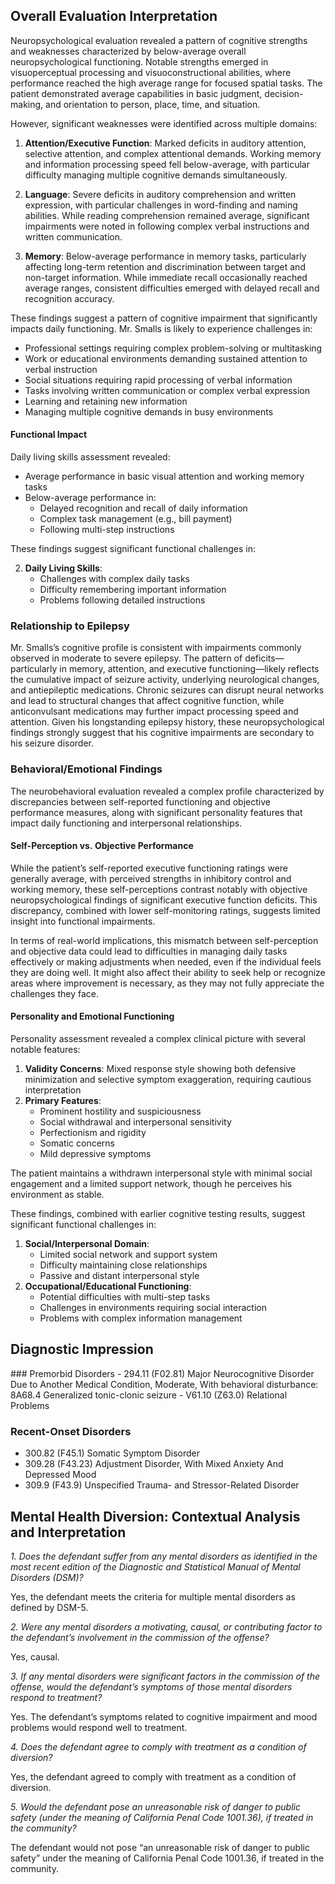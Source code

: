 ## Overall Evaluation Interpretation

Neuropsychological evaluation revealed a pattern of cognitive strengths and weaknesses characterized by below-average overall neuropsychological functioning. Notable strengths emerged in visuoperceptual processing and visuoconstructional abilities, where performance reached the high average range for focused spatial tasks. The patient demonstrated average capabilities in basic judgment, decision-making, and orientation to person, place, time, and situation.

However, significant weaknesses were identified across multiple domains:

1. **Attention/Executive Function**: Marked deficits in auditory attention, selective attention, and complex attentional demands. Working memory and information processing speed fell below-average, with particular difficulty managing multiple cognitive demands simultaneously.

2. **Language**: Severe deficits in auditory comprehension and written expression, with particular challenges in word-finding and naming abilities. While reading comprehension remained average, significant impairments were noted in following complex verbal instructions and written communication.

3. **Memory**: Below-average performance in memory tasks, particularly affecting long-term retention and discrimination between target and non-target information. While immediate recall occasionally reached average ranges, consistent difficulties emerged with delayed recall and recognition accuracy.

These findings suggest a pattern of cognitive impairment that significantly impacts daily functioning. Mr. Smalls is likely to experience challenges in:

- Professional settings requiring complex problem-solving or multitasking
- Work or educational environments demanding sustained attention to verbal instruction
- Social situations requiring rapid processing of verbal information
- Tasks involving written communication or complex verbal expression
- Learning and retaining new information
- Managing multiple cognitive demands in busy environments

#### Functional Impact

Daily living skills assessment revealed:

- Average performance in basic visual attention and working memory tasks
- Below-average performance in:
  - Delayed recognition and recall of daily information
  - Complex task management (e.g., bill payment)
  - Following multi-step instructions

These findings suggest significant functional challenges in:

2. **Daily Living Skills**:
   - Challenges with complex daily tasks
   - Difficulty remembering important information
   - Problems following detailed instructions

### Relationship to Epilepsy

Mr. Smalls's cognitive profile is consistent with impairments commonly observed in moderate to severe epilepsy. The pattern of deficits—particularly in memory, attention, and executive functioning—likely reflects the cumulative impact of seizure activity, underlying neurological changes, and antiepileptic medications. Chronic seizures can disrupt neural networks and lead to structural changes that affect cognitive function, while anticonvulsant medications may further impact processing speed and attention. Given his longstanding epilepsy history, these neuropsychological findings strongly suggest that his cognitive impairments are secondary to his seizure disorder.

### Behavioral/Emotional Findings

The neurobehavioral evaluation revealed a complex profile characterized by discrepancies between self-reported functioning and objective performance measures, along with significant personality features that impact daily functioning and interpersonal relationships.

#### Self-Perception vs. Objective Performance

While the patient's self-reported executive functioning ratings were generally average, with perceived strengths in inhibitory control and working memory, these self-perceptions contrast notably with objective neuropsychological findings of significant executive function deficits. This discrepancy, combined with lower self-monitoring ratings, suggests limited insight into functional impairments.

In terms of real-world implications, this mismatch between self-perception and objective data could lead to difficulties in managing daily tasks effectively or making adjustments when needed, even if the individual feels they are doing well. It might also affect their ability to seek help or recognize areas where improvement is necessary, as they may not fully appreciate the challenges they face.

#### Personality and Emotional Functioning

Personality assessment revealed a complex clinical picture with several notable features:

1. **Validity Concerns**: Mixed response style showing both defensive minimization and selective symptom exaggeration, requiring cautious interpretation
2. **Primary Features**:
   - Prominent hostility and suspiciousness
   - Social withdrawal and interpersonal sensitivity
   - Perfectionism and rigidity
   - Somatic concerns
   - Mild depressive symptoms

The patient maintains a withdrawn interpersonal style with minimal social engagement and a limited support network, though he perceives his environment as stable.

These findings, combined with earlier cognitive testing results, suggest significant functional challenges in:

1. **Social/Interpersonal Domain**:
   - Limited social network and support system
   - Difficulty maintaining close relationships
   - Passive and distant interpersonal style

2. **Occupational/Educational Functioning**:
   - Potential difficulties with multi-step tasks
   - Challenges in environments requiring social interaction
   - Problems with complex information management


<!-- ### Self-Report/Insight

Despite demonstrating average overall executive functioning abilities on self-report measures, there is a notable discrepancy between these subjective assessments and objective test results. The performance-based neuropsychological tests revealed cognitive deficits in several domains, including memory, planning, and impulse control.

This discrepancy suggests that the individual might have poor insight into their own cognitive strengths and weaknesses. They may perceive themselves as functioning adequately across various executive function skills despite showing below-average performance on actual task completion. -->


## Diagnostic Impression

   ### Premorbid Disorders
- 294.11 (F02.81) Major Neurocognitive Disorder Due to Another Medical Condition, Moderate, With behavioral disturbance: 8A68.4 Generalized tonic-clonic seizure
- V61.10 (Z63.0) Relational Problems

### Recent-Onset Disorders
- 300.82 (F45.1) Somatic Symptom Disorder
- 309.28 (F43.23) Adjustment Disorder, With Mixed Anxiety And Depressed Mood
- 309.9 (F43.9) Unspecified Trauma- and Stressor-Related Disorder

<!-- - Rule Out
- DSM-5 code- ICD-10 code- Diagnosis
- 300.3- F42.2- Obsessive-compulsive disorder
- 301.4- F60.5- Obsessive-compulsive personality disorder
- 300.82- F45.1- Somatic symptom disorder
- 300.29- F40.2xx- Specific phobia unspecified -->

## Mental Health Diversion: Contextual Analysis and Interpretation

_1. Does the defendant suffer from any mental disorders as identified in the most recent edition of the Diagnostic and Statistical Manual of Mental Disorders (DSM)?_

Yes, the defendant meets the criteria for multiple mental disorders as defined by DSM-5.

_2. Were any mental disorders a motivating, causal, or contributing factor to the defendant’s involvement in the commission of the offense?_

Yes, causal.

_3. If any mental disorders were significant factors in the commission of the offense, would the defendant’s symptoms of those mental disorders respond to treatment?_

Yes. The defendant's symptoms related to cognitive impairment and mood problems would respond well to treatment.

_4. Does the defendant agree to comply with treatment as a condition of diversion?_

Yes, the defendant agreed to comply with treatment as a condition of diversion.

_5. Would the defendant pose an unreasonable risk of danger to public safety (under the meaning of California Penal Code 1001.36), if treated in the community?_

The defendant would not pose "an unreasonable risk of danger to public safety" under the meaning of California Penal Code 1001.36, if treated in the community.
